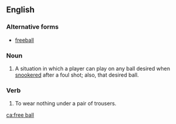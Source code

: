 ==English==

===Alternative forms===
* [[freeball]]

===Noun===
{{en-noun}}

# {{label|en|snooker}} A situation in which a player can play on any ball desired when [[snookered]] after a foul shot; also, that desired ball.

===Verb===
{{head|en|verb}}
# To wear nothing under a pair of trousers.

[[ca:free ball]]